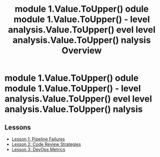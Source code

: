 ﻿---
title: " module 1.Value.ToUpper() odule  module 1.Value.ToUpper()  -  level analysis.Value.ToUpper() evel  level analysis.Value.ToUpper() nalysis Overview"
---

#  module 1.Value.ToUpper() odule  module 1.Value.ToUpper()  -  level analysis.Value.ToUpper() evel  level analysis.Value.ToUpper() nalysis

## Lessons
* [Lesson 1: Pipeline Failures](lesson-1.mdx)
* [Lesson 2: Code Review Strategies](lesson-2.mdx)
* [Lesson 3: DevOps Metrics](lesson-3.mdx)

